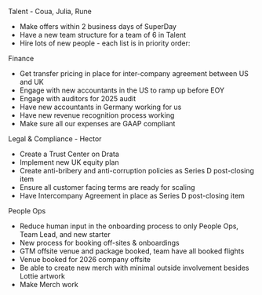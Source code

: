 Talent - Coua, Julia, Rune

* Make offers within 2 business days of SuperDay 
* Have a new team structure for a team of 6 in Talent
* Hire lots of new people - each list is in priority order:

Finance
* Get transfer pricing in place for inter-company agreement between US and UK
* Engage with new accountants in the US to ramp up before EOY 
* Engage with auditors for 2025 audit
* Have new accountants in Germany working for us
* Have new revenue recognition process working 
* Make sure all our expenses are GAAP compliant

Legal & Compliance - Hector

* Create a Trust Center on Drata
* Implement new UK equity plan
* Create anti-bribery and anti-corruption policies as Series D post-closing item
* Ensure all customer facing terms are ready for scaling 
* Have Intercompany Agreement in place as Series D post-closing item

People Ops 

* Reduce human input in the onboarding process to only People Ops, Team Lead, and new starter
* New process for booking off-sites & onboardings 
* GTM offsite venue and package booked, team have all booked flights
* Venue booked for 2026 company offsite
* Be able to create new merch with minimal outside involvement besides Lottie artwork
* Make Merch work 

